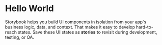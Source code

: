 
<Meta title="Chat/Introduction" />

# Hello World

Storybook helps you build UI components in isolation from your app's business logic, data, and context.
That makes it easy to develop hard-to-reach states. Save these UI states as **stories** to revisit during development, testing, or QA.
